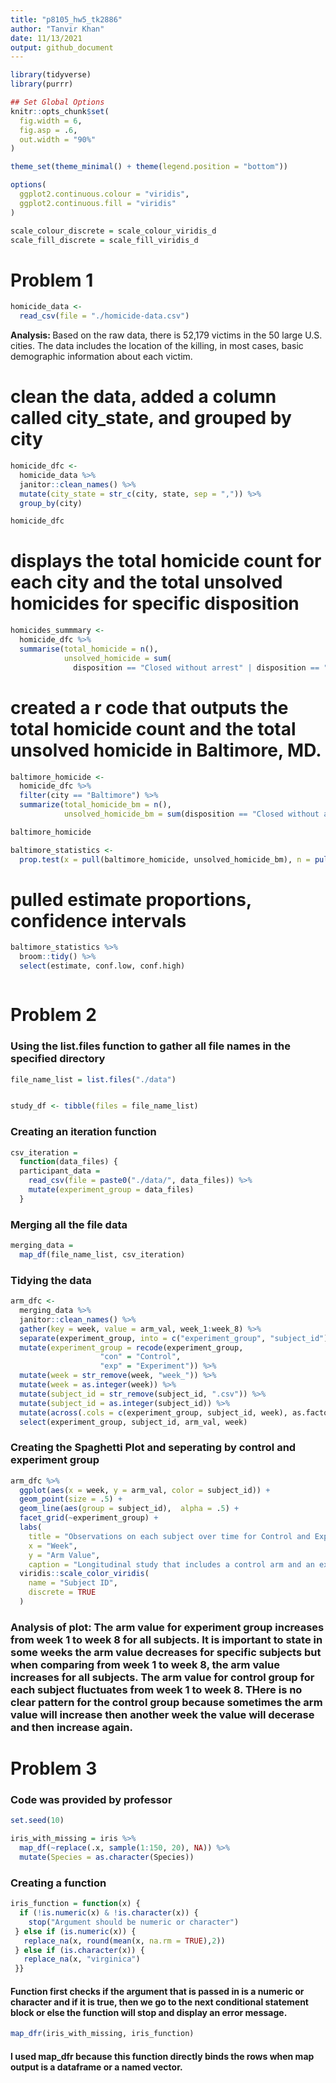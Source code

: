 ```yaml
---
title: "p8105_hw5_tk2886"
author: "Tanvir Khan"
date: 11/13/2021
output: github_document
---
```


```r
library(tidyverse)
library(purrr)

## Set Global Options 
knitr::opts_chunk$set(
  fig.width = 6,
  fig.asp = .6, 
  out.width = "90%"
)

theme_set(theme_minimal() + theme(legend.position = "bottom"))

options(
  ggplot2.continuous.colour = "viridis",
  ggplot2.continuous.fill = "viridis"
)

scale_colour_discrete = scale_colour_viridis_d
scale_fill_discrete = scale_fill_viridis_d
```



# Problem 1

```r
homicide_data <-
  read_csv(file = "./homicide-data.csv")
```
**Analysis: ** Based on the raw data, there is 52,179 victims in the 50 large U.S. cities. The data includes the location of the killing, in most cases, basic demographic information about each victim.


# clean the data, added a column called city_state, and grouped by city 
```r
homicide_dfc <- 
  homicide_data %>%
  janitor::clean_names() %>%
  mutate(city_state = str_c(city, state, sep = ",")) %>%
  group_by(city)

homicide_dfc
```



# displays the total homicide count for each city and the total unsolved homicides for specific disposition
```r
homicides_summmary <-
  homicide_dfc %>%
  summarise(total_homicide = n(), 
            unsolved_homicide = sum(
              disposition == "Closed without arrest" | disposition == "Open/No arrest"))
```



# created a r code that outputs the total homicide count and the total unsolved homicide in Baltimore, MD. 
```r
baltimore_homicide <-
  homicide_dfc %>%
  filter(city == "Baltimore") %>%
  summarize(total_homicide_bm = n(),
            unsolved_homicide_bm = sum(disposition == "Closed without arrest" | disposition == "Open/No arrest"))

baltimore_homicide
```





```r
baltimore_statistics <-
  prop.test(x = pull(baltimore_homicide, unsolved_homicide_bm), n = pull(baltimore_homicide, total_homicide_bm))
```




# pulled estimate proportions, confidence intervals 
```r
baltimore_statistics %>%
  broom::tidy() %>%
  select(estimate, conf.low, conf.high)
```


```r

```









# Problem 2 



### Using the list.files function to gather all file names in the specified directory
```r
file_name_list = list.files("./data")


study_df <- tibble(files = file_name_list)
```



### Creating an iteration function 
```r
csv_iteration = 
  function(data_files) {
  participant_data = 
    read_csv(file = paste0("./data/", data_files)) %>% 
    mutate(experiment_group = data_files)
  }
```



### Merging all the file data 
```r
merging_data = 
  map_df(file_name_list, csv_iteration) 
```



### Tidying the data 
```r
arm_dfc <-
  merging_data %>%
  janitor::clean_names() %>%
  gather(key = week, value = arm_val, week_1:week_8) %>%
  separate(experiment_group, into = c("experiment_group", "subject_id"), sep = "_") %>%
  mutate(experiment_group = recode(experiment_group, 
                    "con" = "Control",
                    "exp" = "Experiment")) %>%
  mutate(week = str_remove(week, "week_")) %>%
  mutate(week = as.integer(week)) %>%
  mutate(subject_id = str_remove(subject_id, ".csv")) %>% 
  mutate(subject_id = as.integer(subject_id)) %>%
  mutate(across(.cols = c(experiment_group, subject_id, week), as.factor)) %>%
  select(experiment_group, subject_id, arm_val, week)

```



### Creating the Spaghetti Plot and seperating by control and experiment group 
```r
arm_dfc %>%
  ggplot(aes(x = week, y = arm_val, color = subject_id)) + 
  geom_point(size = .5) + 
  geom_line(aes(group = subject_id),  alpha = .5) + 
  facet_grid(~experiment_group) +
  labs(
    title = "Observations on each subject over time for Control and Experiment Group",
    x = "Week",
    y = "Arm Value",
    caption = "Longitudinal study that includes a control arm and an experimental arm") +
  viridis::scale_color_viridis(
    name = "Subject ID", 
    discrete = TRUE
  )
```
### Analysis of plot: The arm value for experiment group increases from week 1 to week 8 for all subjects. It is important to state in some weeks the arm value decreases for specific subjects but when comparing from week 1 to week 8, the arm value increases for all subjects. The arm value for control group for each subject fluctuates from week 1 to week 8. THere is no clear pattern for the control group because sometimes the arm value will increase then another week the value will decerase and then increase again. 




# Problem 3



### Code was provided by professor 
```r
set.seed(10)

iris_with_missing = iris %>% 
  map_df(~replace(.x, sample(1:150, 20), NA)) %>%
  mutate(Species = as.character(Species))
```



### Creating a function 
```r
iris_function = function(x) {
  if (!is.numeric(x) & !is.character(x)) {
    stop("Argument should be numeric or character")
 } else if (is.numeric(x)) {
   replace_na(x, round(mean(x, na.rm = TRUE),2))
 } else if (is.character(x)) {
   replace_na(x, "virginica")
 }}
```
#### Function first checks if the argument that is passed in is a numeric or character and if it is true, then we go to the next conditional statement block or else the function will stop and display an error message.



```r
map_dfr(iris_with_missing, iris_function)
```
#### I used map_dfr because this function directly binds the rows when map output is a dataframe or a named vector.
